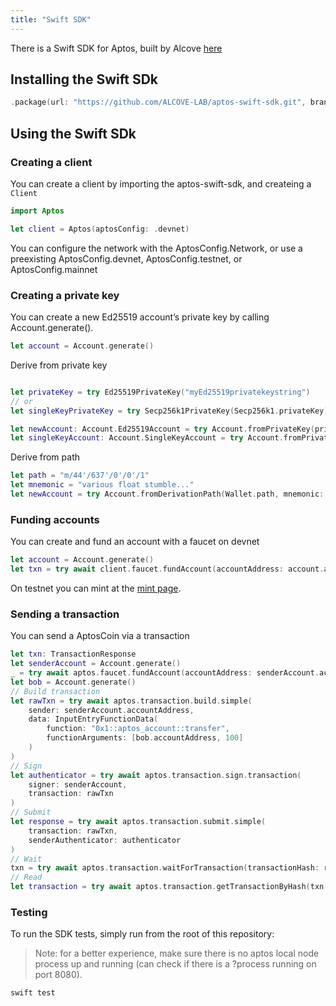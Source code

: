 ```yaml
---
title: "Swift SDK"
---
```






There is a Swift SDK for Aptos, built by Alcove [here](https://github.com/ALCOVE-LAB/aptos-swift-sdk)

## Installing the Swift SDk

```swift
.package(url: "https://github.com/ALCOVE-LAB/aptos-swift-sdk.git", branch: "main")
```

## Using the Swift SDk

### Creating a client

You can create a client by importing the aptos-swift-sdk, and createing a `Client`

```swift
import Aptos

let client = Aptos(aptosConfig: .devnet)

```

You can configure the network with the AptosConfig.Network, or use a preexisting AptosConfig.devnet, AptosConfig.testnet, or AptosConfig.mainnet

### Creating a private key

You can create a new Ed25519 account’s private key by calling Account.generate().

```swift
let account = Account.generate()
```

Derive from private key

```swift

let privateKey = try Ed25519PrivateKey("myEd25519privatekeystring")
// or
let singleKeyPrivateKey = try Secp256k1PrivateKey(Secp256k1.privateKey)

let newAccount: Account.Ed25519Account = try Account.fromPrivateKey(privateKey)
let singleKeyAccount: Account.SingleKeyAccount = try Account.fromPrivateKey(singleKeyPrivateKey)
```

Derive from path

```swift
let path = "m/44'/637'/0'/0'/1"
let mnemonic = "various float stumble..."
let newAccount = try Account.fromDerivationPath(Wallet.path, mnemonic: Wallet.mnemonic)
```

### Funding accounts

You can create and fund an account with a faucet on devnet

```swift
let account = Account.generate()
let txn = try await client.faucet.fundAccount(accountAddress: account.accountAddress, amount: 100_000_000)
```

On testnet you can mint at the [mint page](/ja/network/faucet).

### Sending a transaction

You can send a AptosCoin via a transaction

```swift
let txn: TransactionResponse
let senderAccount = Account.generate()
_ = try await aptos.faucet.fundAccount(accountAddress: senderAccount.accountAddress, amount: 100_000_000)
let bob = Account.generate()
// Build transaction
let rawTxn = try await aptos.transaction.build.simple(
    sender: senderAccount.accountAddress,
    data: InputEntryFunctionData(
        function: "0x1::aptos_account::transfer",
        functionArguments: [bob.accountAddress, 100]
    )
)
// Sign
let authenticator = try await aptos.transaction.sign.transaction(
    signer: senderAccount,
    transaction: rawTxn
)
// Submit
let response = try await aptos.transaction.submit.simple(
    transaction: rawTxn,
    senderAuthenticator: authenticator
)
// Wait
txn = try await aptos.transaction.waitForTransaction(transactionHash: response.hash)
// Read
let transaction = try await aptos.transaction.getTransactionByHash(txn.hash)

```

### Testing

To run the SDK tests, simply run from the root of this repository:

> Note: for a better experience, make sure there is no aptos local node process up and running (can check if there is a ?process running on port 8080).

```swift
swift test
```
